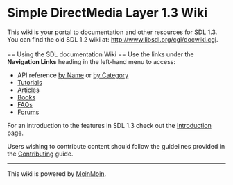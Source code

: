 <!-- # Please edit system and help pages ONLY in the master wiki! -->
<!-- # For more information, please see MoinMoin:MoinDev/Translation. -->
<!-- #master-page:FrontPage -->
<!-- format wiki -->
<!-- language en -->
<!-- pragma section-numbers off -->
<!-- acl All:read -->
= Simple DirectMedia Layer 1.3 Wiki =
This wiki is your portal to documentation and other resources for SDL 1.3.
<br/>
You can find the old SDL 1.2 wiki at: http://www.libsdl.org/cgi/docwiki.cgi.
<br/>
<br/>
== Using the SDL documentation Wiki ==
Use the links under the '''Navigation Links''' heading in the left-hand menu to access:

* API reference [[CategoryAPI|by Name]] or [[APIByCategory|by Category]]
* [[Tutorials]]
* [[Articles]]
* [[Books]]
* [[FAQs]]
* [http://forums.libsdl.org/ Forums]

For an introduction to the features in SDL 1.3 check out the [http://wiki.libsdl.org/moin.cgi/Introduction Introduction] page.

Users wishing to contribute content should follow the guidelines provided in the [http://wiki.libsdl.org/moin.cgi/Contributing Contributing] guide.


----
This wiki is powered by [http://moinmo.in/ MoinMoin].

